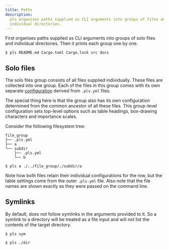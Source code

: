 ```yaml
---
title: Paths
description:
  pls organises paths supplied as CLI arguments into groups of files and
  individual directories.
---
```




First <Pls /> organises paths supplied as CLI arguments into groups of solo
files and individual directories. Then it prints each group one by one.

```console
$ pls README.md Cargo.toml Cargo.lock src docs
```

<FilesAndDirs />

## Solo files

The solo files group consists of all files supplied individually. These files
are collected into one group. Each of the files in this group comes with its own
separate [configuration](/pls/reference/conf/) derived from `.pls.yml` files.

The special thing here is that the group also has its own configuration
determined from the common ancestor of all these files. This group-level
configuration sets top-level options such as table headings, box-drawing
characters and importance scales.

Consider the following filesystem tree:

```
file_group
├── .pls.yml
├── a
└── subdir
    ├── .pls.yml
    └── b
```

<Tabs>
  <TabItem label="file_group/.pls.yml">
    <OuterConf />
  </TabItem>
  <TabItem label="file_group/subdir/.pls.yml">
    <InnerConf />
  </TabItem>
</Tabs>

```console
$ pls a ./../file_group/./subdir/a
```

<FileGroup />

Note how both files retain their individual configurations for the row, but the
table settings come from the outer `.pls.yml` file. Also note that the file
names are shown exactly as they were passed on the command line.

## Symlinks

By default, <Pls /> does not follow symlinks in the arguments provided to it. So
a symlink to a directory will be treated as a file input and will not list the
contents of the target directory.

```console
$ pls sym
```

<Symlinks />

```console
$ pls ./dir
```

<Destination />
